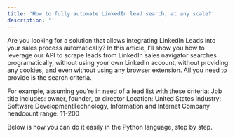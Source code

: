 ```yaml
---
title: 'How to fully automate LinkedIn lead search, at any scale?'
description: ''
---
```


Are you looking for a solution that allows integrating LinkedIn Leads into your sales process automatically? In this article, I’ll show you how to leverage our API to scrape leads from LinkedIn sales navigator searches programatically, without using your own LinkedIn account, without providing any cookies, and even without using any browser extension. All you need to provide is the search criteria.

For example, assuming you’re in need of a lead list with these criteria:
Job title includes: owner, founder, or director
Location: United States
Industry: Software DevelopmentTechnology, Information and Internet
Company headcount range: 11-200
 
Below is how you can do it easily in the Python language, step by step.
